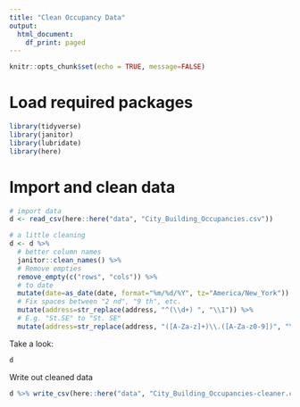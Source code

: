 ```yaml
---
title: "Clean Occupancy Data"
output: 
  html_document: 
    df_print: paged
---
```


```r
knitr::opts_chunk$set(echo = TRUE, message=FALSE)
```

# Load required packages

```r
library(tidyverse)
library(janitor)
library(lubridate)
library(here)
```

# Import and clean data

```r
# import data
d <- read_csv(here::here("data", "City_Building_Occupancies.csv"))

# a little cleaning
d <- d %>% 
  # better column names
  janitor::clean_names() %>% 
  # Remove empties
  remove_empty(c("rows", "cols")) %>% 
  # to date
  mutate(date=as_date(date, format="%m/%d/%Y", tz="America/New_York")) %>% 
  # Fix spaces between "2 nd", "9 th", etc.
  mutate(address=str_replace(address, "^(\\d+) ", "\\1")) %>%
  # E.g. "St.SE" to "St. SE"
  mutate(address=str_replace(address, "([A-Za-z]+)\\.([A-Za-z0-9])", "\\1 \\2"))
```

Take a look:

```r
d
```

Write out cleaned data

```r
d %>% write_csv(here::here("data", "City_Building_Occupancies-cleaner.csv"))
```

